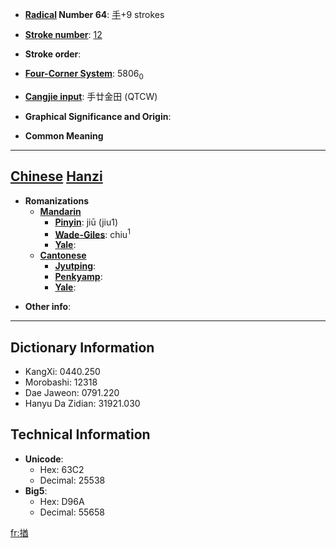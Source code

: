 * '''[[Wiktionary:Chinese radical index| Radical]] Number 64''': [[Wiktionary:Chinese radical index 手|手]]+9 strokes

* '''[[Wiktionary:Chinese total strokes index|Stroke number]]''': [[Wiktionary:Chinese total strokes index 12|12]]

* '''Stroke order''': 

* '''[[Wiktionary:Chinese four corner index|Four-Corner System]]''': 5806<sub>0</sub>

* '''[[Wiktionary:Chinese Cangjie index|Cangjie input]]''': 手廿金田 (QTCW)

* '''Graphical Significance and Origin''': 

* '''Common Meaning'''

----

== [[Chinese]] [[Hanzi]] ==

* '''Romanizations'''
** '''[[Mandarin]]'''
*** '''[[Pinyin]]''': jiū (jiu1)
*** '''[[Wade-Giles]]''': chiu<sup>1</sup>
*** '''[[Yale]]''': 
** '''[[Cantonese]]'''
*** '''[[Jyutping]]''':
*** '''[[Penkyamp]]''': 
*** '''[[Yale]]''': 

* '''Other info''': 

----

== Dictionary Information ==

* KangXi: 0440.250
* Morobashi: 12318
* Dae Jaweon: 0791.220
* Hanyu Da Zidian: 31921.030

== Technical Information ==

* '''Unicode''':
** Hex: 63C2
** Decimal: 25538
* '''Big5''':
** Hex: D96A
** Decimal: 55658

[[fr:揂]]